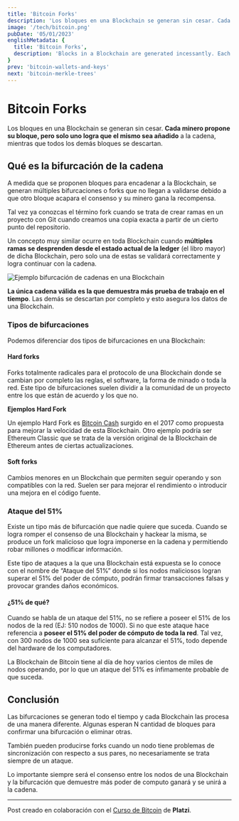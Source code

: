 ```yaml
---
title: 'Bitcoin Forks'
description: 'Los bloques en una Blockchain se generan sin cesar. Cada minero propone su bloque, pero solo uno logra que el mismo sea añadido a la cadena, mientras que todos los demás bloques se descartan.'
image: '/tech/bitcoin.png'
pubDate: '05/01/2023'
englishMetadata: {
  title: 'Bitcoin Forks',
  description: 'Blocks in a Blockchain are generated incessantly. Each miner proposes its block, but only one manages to have it added to the chain, while all the other blocks are discarded.'
}
prev: 'bitcoin-wallets-and-keys'
next: 'bitcoin-merkle-trees'
---
```


# Bitcoin Forks

Los bloques en una Blockchain se generan sin cesar. **Cada minero propone su bloque, pero solo uno logra que el mismo sea añadido** a la cadena, mientras que todos los demás bloques se descartan.

## Qué es la bifurcación de la cadena

A medida que se proponen bloques para encadenar a la Blockchain, se generan múltiples bifurcaciones o forks que no llegan a validarse debido a que otro bloque acapara el consenso y su minero gana la recompensa.

Tal vez ya conozcas el término fork cuando se trata de crear ramas en un proyecto con Git cuando creamos una copia exacta a partir de un cierto punto del repositorio.

Un concepto muy similar ocurre en toda Blockchain cuando **múltiples ramas se desprenden desde el estado actual de la ledger** (el libro mayor) de dicha Blockchain, pero solo una de estas se validará correctamente y logra continuar con la cadena.

![Ejemplo bifurcación de cadenas en una Blockchain](/images/bitcoin-forks.png)

**La única cadena válida es la que demuestra más prueba de trabajo en el tiempo**. Las demás se descartan por completo y esto asegura los datos de una Blockchain.

### Tipos de bifurcaciones

Podemos diferenciar dos tipos de bifurcaciones en una Blockchain:

#### Hard forks

Forks totalmente radicales para el protocolo de una Blockchain donde se cambian por completo las reglas, el software, la forma de minado o toda la red. Este tipo de bifurcaciones suelen dividir a la comunidad de un proyecto entre los que están de acuerdo y los que no.

**Ejemplos Hard Fork**

Un ejemplo Hard Fork es [Bitcoin Cash](https://external.ink?to=https://coinmarketcap.com/es/currencies/bitcoin-cash/) surgido en el 2017 como propuesta para mejorar la velocidad de esta Blockchain. Otro ejemplo podría ser Ethereum Classic que se trata de la versión original de la Blockchain de Ethereum antes de ciertas actualizaciones.

#### Soft forks

Cambios menores en un Blockchain que permiten seguir operando y son compatibles con la red. Suelen ser para mejorar el rendimiento o introducir una mejora en el código fuente.

### Ataque del 51%

Existe un tipo más de bifurcación que nadie quiere que suceda. Cuando se logra romper el consenso de una Blockchain y hackear la misma, se produce un fork malicioso que logra imponerse en la cadena y permitiendo robar millones o modificar información.

Este tipo de ataques a la que una Blockchain está expuesta se lo conoce con el nombre de “Ataque del 51%” donde si los nodos maliciosos logran superar el 51% del poder de cómputo, podrán firmar transacciones falsas y provocar grandes daños económicos.

#### ¿51% de qué?

Cuando se habla de un ataque del 51%, no se refiere a poseer el 51% de los nodos de la red (EJ: 510 nodos de 1000). Si no que este ataque hace referencia a **poseer el 51% del poder de cómputo de toda la red**. Tal vez, con 300 nodos de 1000 sea suficiente para alcanzar el 51%, todo depende del hardware de los computadores.

La Blockchain de Bitcoin tiene al día de hoy varios cientos de miles de nodos operando, por lo que un ataque del 51% es ínfimamente probable de que suceda.

## Conclusión

Las bifurcaciones se generan todo el tiempo y cada Blockchain las procesa de una manera diferente. Algunas esperan N cantidad de bloques para confirmar una bifurcación o eliminar otras.

También pueden producirse forks cuando un nodo tiene problemas de sincronización con respecto a sus pares, no necesariamente se trata siempre de un ataque.

Lo importante siempre será el consenso entre los nodos de una Blockchain y la bifurcación que demuestre más poder de computo ganará y se unirá a la cadena.

---
Post creado en colaboración con el [Curso de Bitcoin](https://external.ink?to=https://platzi.com/cursos/bitcoin-developers/) de **Platzi**.
